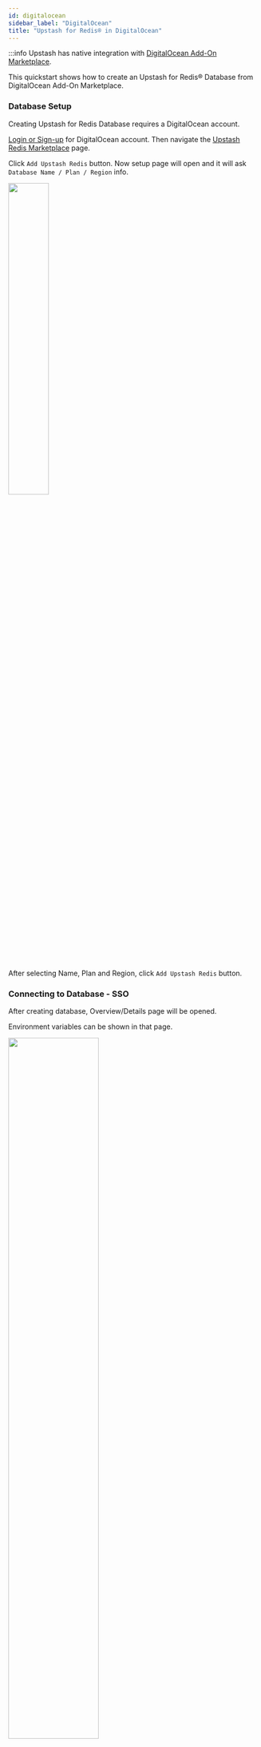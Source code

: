 ```yaml
---
id: digitalocean
sidebar_label: "DigitalOcean"
title: "Upstash for Redis® in DigitalOcean"
---
```


:::info
Upstash has native integration with [DigitalOcean Add-On Marketplace](https://marketplace.digitalocean.com/add-ons/upstash-redis).

This quickstart shows how to create an Upstash for Redis® Database from DigitalOcean Add-On Marketplace.

### Database Setup

Creating Upstash for Redis Database requires a DigitalOcean account.

[Login or Sign-up](https://cloud.digitalocean.com/login) for DigitalOcean account. Then navigate the [Upstash Redis Marketplace](https://marketplace.digitalocean.com/add-ons/upstash-redis) page.

Click `Add Upstash Redis` button. Now setup page will open and it will ask `Database Name / Plan / Region` info.

<Frame>
    <img src="/img/digitalocean/img.png" width="40%" />
</Frame>

After selecting Name, Plan and Region, click `Add Upstash Redis` button.

### Connecting to Database - SSO

After creating database, Overview/Details page will be opened.

Environment variables can be shown in that page.

<Frame>
    <img src="/img/digitalocean/img2.png" width="60%" />
</Frame>

While creating a Droplet, Upstash Addon can be selected and environment variables are automatically injected to Droplet.

These Steps can be followed: `Create --> Droplets --> Marketplace Add-Ons` then select the previously created Upstash Redis Addon.

<Frame>
    <img src="/img/digitalocean/img3.png" width="60%" />
</Frame>

Upstash also support Single Sign-On from DigitalOcean to Upstash Console.

So databases created from DigitalOcean can benefit from Upstash Console features.

In order to access Upstash Console from DigitalOcean just click `Dashboard` link when you create the Upstash addon.
